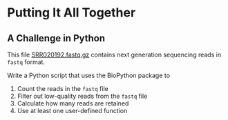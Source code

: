 # Putting It All Together

## A Challenge in Python

This file [SRR020192.fastq.gz](assets/SRR020192.fastq.gz) contains next generation sequencing reads in `fastq` format.

Write a Python script that uses the BioPython package to

  1. Count the reads in the `fastq` file
  2. Filter out low-quality reads from the `fastq` file
  3. Calculate how many reads are retained
  4. Use at least one user-defined function
